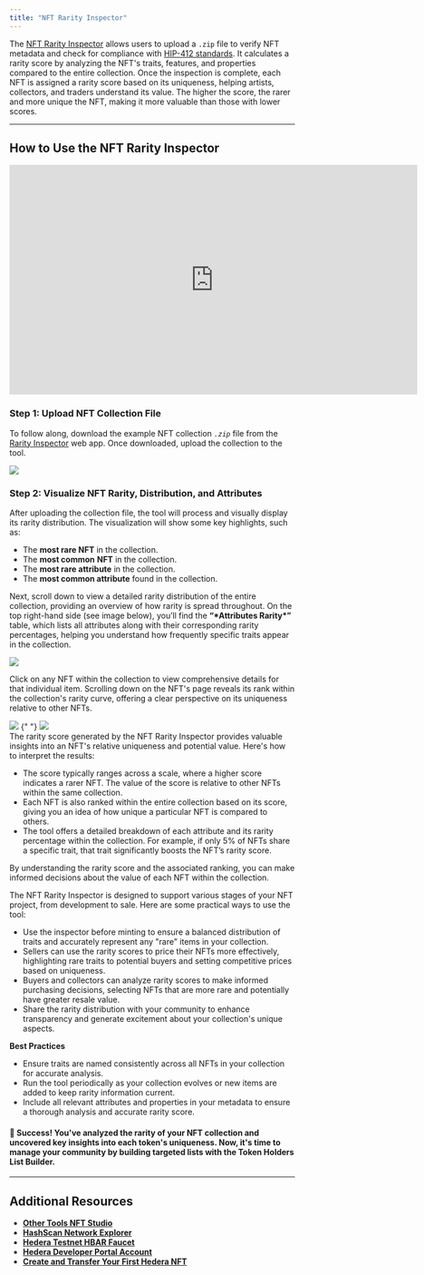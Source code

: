 ---
title: "NFT Rarity Inspector"
---

The [NFT Rarity Inspector](https://nft-studio.hashgraph.com/nft-rarity-inspector/) allows users to upload a `.zip` file to verify NFT metadata and check for compliance with [HIP-412 standards](https://hips.hedera.com/hip/hip-412). It calculates a rarity score by analyzing the NFT's traits, features, and properties compared to the entire collection. Once the inspection is complete, each NFT is assigned a rarity score based on its uniqueness, helping artists, collectors, and traders understand its value. The higher the score, the rarer and more unique the NFT, making it more valuable than those with lower scores.

<Columns cols={2}>
  <Card
    title="NFT Rarity Inspector Web App"
    href="https://nft-studio.hashgraph.com/nft-rarity-inspector/"
    arrow
    img="/images/open-source-solutions/nft-studio/nft-rarity-inspector/nft-rarity-inspector-5.png"
  ></Card>
  <Card
    title="NFT Rarity Inspector Repo"
    href="https://github.com/hedera-dev/nft-rarity-inspector"
    arrow
    img="/images/open-source-solutions/nft-studio/nft-rarity-inspector/nft-rarity-inspector-6.png"
  ></Card>
</Columns>

---

## How to Use the NFT Rarity Inspector

<iframe
  width="720"
  height="405"
  src="https://www.youtube.com/embed/k6K4V0zZWJE"
  title="NFT Studio | NFT Rarity Inspector"
  frameborder="0"
  allow="accelerometer; autoplay; clipboard-write; encrypted-media; gyroscope; picture-in-picture; web-share"
  referrerpolicy="strict-origin-when-cross-origin"
  allowfullscreen
></iframe>

### Step 1: Upload NFT Collection File

To follow along, download the example NFT collection _`.zip`_ file from the [Rarity Inspector](https://www.nfttoolkit.app/nft-rarity-inspector/) web app. Once downloaded, upload the collection to the tool.

<Frame>
  <img src="/images/open-source-solutions/nft-studio/nft-rarity-inspector/nft-rarity-inspector-1.png" />
</Frame>

### Step 2: Visualize NFT Rarity, Distribution, and Attributes

After uploading the collection file, the tool will process and visually display its rarity distribution. The visualization will show some key highlights, such as:

- The **most rare NFT** in the collection.
- The **most common** **NFT** in the collection.
- The **most rare attribute** in the collection.
- The **most common attribute** found in the collection.

Next, scroll down to view a detailed rarity distribution of the entire collection, providing an overview of how rarity is spread throughout. On the top right-hand side (see image below), you’ll find the **“\***Attributes Rarity**\*”** table, which lists all attributes along with their corresponding rarity percentages, helping you understand how frequently specific traits appear in the collection.

<Frame>
  <img src="/images/open-source-solutions/nft-studio/nft-rarity-inspector/nft-rarity-inspector-2.png" />
</Frame>

Click on any NFT within the collection to view comprehensive details for that individual item. Scrolling down on the NFT's page reveals its rank within the collection's rarity curve, offering a clear perspective on its uniqueness relative to other NFTs.

<div>
  <Frame>
    <img src="/images/open-source-solutions/nft-studio/nft-rarity-inspector/nft-rarity-inspector-3.png" />
  </Frame>{" "}
  <Frame>
    <img src="/images/open-source-solutions/nft-studio/nft-rarity-inspector/nft-rarity-inspector-4.png" />
  </Frame>
</div>

<Accordion title="Understanding the Results">
The rarity score generated by the NFT Rarity Inspector provides valuable insights into an NFT's relative uniqueness and potential value. Here's how to interpret the results:

- The score typically ranges across a scale, where a higher score indicates a rarer NFT. The value of the score is relative to other NFTs within the same collection.
- Each NFT is also ranked within the entire collection based on its score, giving you an idea of how unique a particular NFT is compared to others.
- The tool offers a detailed breakdown of each attribute and its rarity percentage within the collection. For example, if only 5% of NFTs share a specific trait, that trait significantly boosts the NFT’s rarity score.

By understanding the rarity score and the associated ranking, you can make informed decisions about the value of each NFT within the collection.

</Accordion>

<Accordion title="Use Cases &#x26; Best Practices">
The NFT Rarity Inspector is designed to support various stages of your NFT project, from development to sale. Here are some practical ways to use the tool:

- Use the inspector before minting to ensure a balanced distribution of traits and accurately represent any "rare" items in your collection.
- Sellers can use the rarity scores to price their NFTs more effectively, highlighting rare traits to potential buyers and setting competitive prices based on uniqueness.
- Buyers and collectors can analyze rarity scores to make informed purchasing decisions, selecting NFTs that are more rare and potentially have greater resale value.
- Share the rarity distribution with your community to enhance transparency and generate excitement about your collection's unique aspects.

**Best Practices**

- Ensure traits are named consistently across all NFTs in your collection for accurate analysis.
- Run the tool periodically as your collection evolves or new items are added to keep rarity information current.
- Include all relevant attributes and properties in your metadata to ensure a thorough analysis and accurate rarity score.

</Accordion>

#### 🎉 Success! You've analyzed the rarity of your NFT collection and uncovered key insights into each token's uniqueness. Now, it's time to manage your community by building targeted lists with the Token Holders List Builder.

---

## Additional Resources

- [**Other Tools NFT Studio**](https://nft-studio.hashgraph.com/)
- [**HashScan Network Explorer**](https://hashscan.io/)
- [**Hedera Testnet HBAR Faucet**](https://portal.hedera.com/faucet)
- [**Hedera Developer Portal Account**](https://portal.hedera.com/)
- [**Create and Transfer Your First Hedera NFT**](/hedera/tutorials/token/create-and-transfer-your-first-nft)
